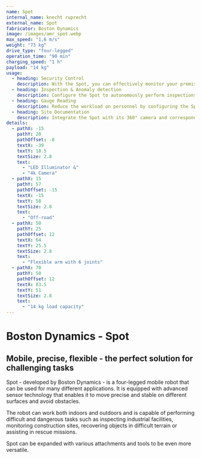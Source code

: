 ```yaml
---
name: Spot
internal_name: knecht ruprecht
external_name: Spot
fabricator: Boston Dynamics
image: /images/amr_spot.webp
max_speed: "1,6 m/s"
weight: "73 kg"
drive_type: "four-legged"
operation_time: "90 min"
charging_speed: "1 h"
payload: "14 kg"
usage:
  - heading: Security Control
    description: With the Spot, you can effectively monitor your premises. Thanks to advanced sensors, the robot moves autonomously or manually controlled along predefined routes and detects potential security gaps or dangerous situations. Through cameras, the Spot captures precise images and videos that are transmitted in real time to your security personnel. Spot is versatile and adaptable to different environments. With intuitive controls, it offers a user-friendly solution. Rely on the Spot to improve your security management and respond quickly to potential threats.
  - heading: Inspection & Anomaly detection
    description: Configure the Spot to autonomously perform inspections and detect potential hazards. Thanks to advanced sensors and algorithms, Spot detects anomalies and discrepancies in various situations and issues immediate alerts when needed. With the Spot, you can proactively respond to safety risks and ensure a safe working environment. The robot can autonomously follow predefined routes and continuously monitor the environment to detect potential security breaches early. Configuring Spot for autonomous inspections saves time and resources while minimizing risk for your team.
  - heading: Gauge Reading
    description: Reduce the workload on personnel by configuring the Spot to perform measurements and readings independently. Personnel resources can thus be effectively saved and scheduled for other activities. Depending on the configuration, the Spot can also be seamlessly integrated into existing systems to transfer the collected data to the desired location.
  - heading: Site Documentation
    description: Integrate the Spot with its 360° camera and corresponding documentation software to improve data capture efficiency and increase documentation productivity. The Spot captures high-quality 360° footage while the software converts the data into meaningful reports. This integrated solution minimizes time and saves resources that can be used more effectively.
details:
  - pathX: -15
    pathY: 20
    pathOffset: -8
    textX: -39
    textY: 18.5
    textSize: 2.8
    text:
      - "LED Illuminator &"
      - "4k Camera"
  - pathX: 15
    pathY: 57
    pathOffset: -15
    textX: -15
    textY: 58
    textSize: 2.8
    text:
      - "Off-road"
  - pathX: 50
    pathY: 25
    pathOffset: 12
    textX: 64
    textY: 25.5
    textSize: 2.8
    text:
      - "Flexible arm with 6 joints"
  - pathX: 70
    pathY: 50
    pathOffset: 12
    textX: 83.5
    textY: 51
    textSize: 2.8
    text:
      - "14 kg load capacity"
---
```


# Boston Dynamics - Spot

## Mobile, precise, flexible - the perfect solution for challenging tasks

Spot - developed by Boston Dynamics - is a four-legged mobile robot that can be used for many different applications. It is equipped with advanced sensor technology that enables it to move precise and stable on different surfaces and avoid obstacles.

The robot can work both indoors and outdoors and is capable of performing difficult and dangerous tasks such as inspecting industrial facilities, monitoring construction sites, recovering objects in difficult terrain or assisting in rescue missions.

Spot can be expanded with various attachments and tools to be even more versatile.
